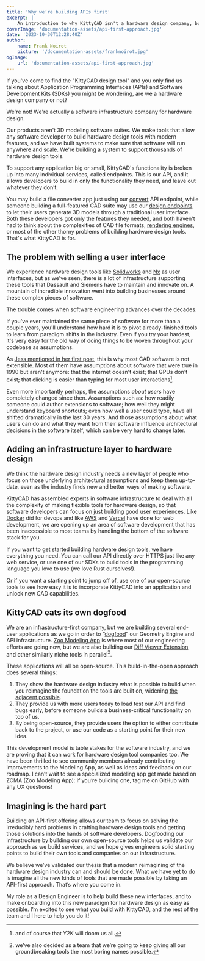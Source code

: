 ```yaml
---
title: 'Why we’re building APIs first'
excerpt: |
    An introduction to why KittyCAD isn't a hardware design company, but rather a software infrastructure company for hardware design
coverImage: 'documentation-assets/api-first-approach.jpg'
date: '2023-10-30T12:28:40Z'
author:
    name: Frank Noirot
    picture: '/documentation-assets/franknoirot.jpg'
ogImage:
    url: 'documentation-assets/api-first-approach.jpg'
---
```

If you've come to find the "KittyCAD design tool" and you only find us talking about Application Programming Interfaces (APIs) and Software Development Kits (SDKs) you might be wondering, are we a hardware design company or not?

We're not! We're actually a software infrastructure company for hardware design.

Our products aren't 3D modeling software suites. We make tools that allow any software developer to build hardware design tools with modern features, and we have built systems to make sure that software will run anywhere and scale. We're building a system to support thousands of hardware design tools.

To support any application big or small, KittyCAD's functionality is broken up into many individual services, called endpoints. This is our API, and it allows developers to build in only the functionality they need, and leave out whatever they don’t.

You may build a file converter app just using our [convert](https://zoo.dev/docs/developer-tools/api/file/convert-cad-file-with-defaults) API endpoint, while someone building a full-featured CAD suite may use our [design endpoints](https://zoo.dev/docs/developer-tools/api/modeling/open-a-websocket-which-accepts-modeling-commands) to let their users generate 3D models through a traditional user interface. Both these developers got only the features they needed, and both haven't had to think about the complexities of CAD file formats, [rendering engines](https://zoo.dev/geometry-engine), or most of the other thorny problems of building hardware design tools. That's what KittyCAD is for.


## The problem with selling a user interface

We experience hardware design tools like [Solidworks](https://www.solidworks.com/) and [Nx](https://plm.sw.siemens.com/en-US/nx/) as user interfaces, but as we've seen, there is a lot of infrastructure supporting these tools that Dassault and Siemens have to maintain and innovate on. A mountain of incredible innovation went into building businesses around these complex pieces of software.

The trouble comes when software engineering advances over the decades.

If you've ever maintained the same piece of software for more than a couple years, you'll understand how hard it is to pivot already-finished tools to learn from paradigm shifts in the industry. Even if you try your hardest, it's very easy for the old way of doing things to be woven throughout your codebase as assumptions.

As [Jess mentioned in her first post](https://zoo.dev/blog/mechanical-cad-yesterday-today-and-tomorrow), this is why most CAD software is not extensible. Most of them have assumptions about software that were true in 1990 but aren't anymore: that the internet doesn't exist; that GPUs don't exist; that clicking is easier than typing for most user interactions[^1].

Even more importantly perhaps, the assumptions *about users* have completely changed since then. Assumptions such as: how readily someone could author extensions to software; how well they might understand keyboard shortcuts; even how well a user could type, have all shifted dramatically in the last 30 years. And those assumptions about what users can do and what they want from their software influence architectural decisions in the software itself, which can be very hard to change later.


## Adding an infrastructure layer to hardware design

We think the hardware design industry needs a new layer of people who focus on those underlying architectural assumptions and keep them up-to-date, even as the industry finds new and better ways of making software.

KittyCAD has assembled experts in software infrastructure to deal with all the complexity of making flexible tools for hardware design, so that software developers can focus on just building good user experiences. Like [Docker](https://www.docker.com/) did for devops and like [AWS](https://aws.amazon.com/) and [Vercel](https://vercel.com/) have done for web development, we are opening up an area of software development that has been inaccessible to most teams by handling the bottom of the software stack for you.

If you want to get started building hardware design tools, we have everything you need. You can call our API directly over HTTPS just like any web service, or use one of our SDKs to build tools in the programming language you love to use (we love Rust ourselves!).

Or if you want a starting point to jump off of, use one of our open-source tools to see how easy it is to incorporate KittyCAD into an application and unlock new CAD capabilities.


## KittyCAD eats its own dogfood

We are an infrastructure-first company, but we are building several end-user applications as we go in order to “[dogfood](https://en.wikipedia.org/wiki/Eating_your_own_dog_food)” our Geometry Engine and API infrastructure. [Zoo Modeling App](https://zoo.dev/modeling-app) is where most of our engineering efforts are going now, but we are also building our [Diff Viewer Extension](https://zoo.dev/diff-viewer) and other similarly niche tools in parallel[^2]. 

These applications will all be open-source. This build-in-the-open approach does several things:



1. They show the hardware design industry what is possible to build when you reimagine the foundation the tools are built on, widening [the adjacent possible](https://link.springer.com/referenceworkentry/10.1007/978-3-319-98390-5_100-1).
2. They provide us with more users today to load test our API and find bugs early, before someone builds a business-critical functionality on top of us.
3. By being open-source, they provide users the option to either contribute back to the project, or use our code as a starting point for their new idea.

This development model is table stakes for the software industry, and we are proving that it can work for hardware design tool companies too. We have been thrilled to see community members already contributing improvements to the Modeling App, as well as ideas and feedback on our roadmap. I can’t wait to see a specialized modeling app get made based on ZCMA (Zoo Modeling App): if you’re building one, tag me on GitHub with any UX questions!


## Imagining is the hard part

Building an API-first offering allows our team to focus on solving the irreducibly hard problems in crafting hardware design tools and getting those solutions into the hands of software developers. Dogfooding our infrastructure by building our own open-source tools helps us validate our approach as we build services, and we hope gives engineers solid starting points to build their own tools and companies on our infrastructure.

We believe we’ve validated our thesis that a modern reimagining of the hardware design industry can and should be done. What we have yet to do is imagine all the new kinds of tools that are made possible by taking an API-first approach. That’s where you come in.

My role as a Design Engineer is to help build these new interfaces, and to make onboarding into this new paradigm for hardware design as easy as possible. I’m excited to see what you build with KittyCAD, and the rest of the team and I here to help you do it!

[^1]: and of course that Y2K will doom us all.
[^2]:
    we’ve also decided as a team that we’re going to keep giving all our groundbreaking tools the most boring names possible.
